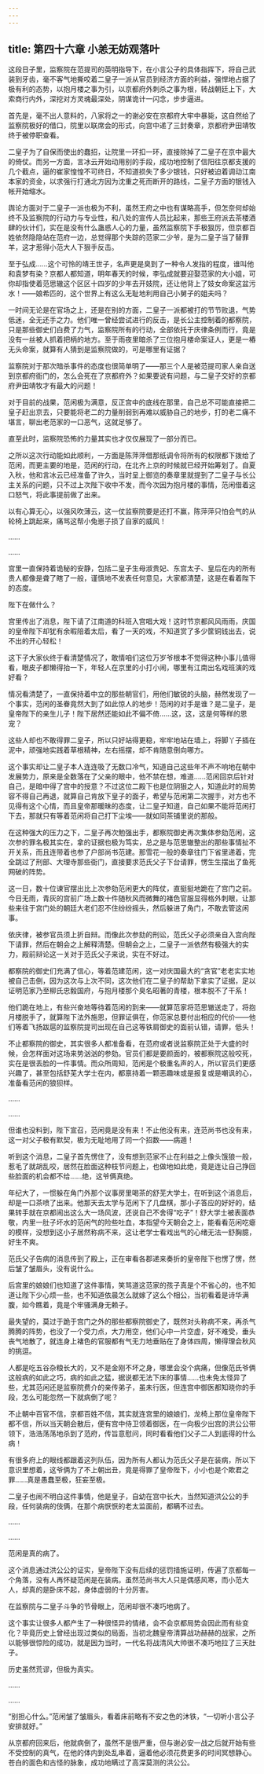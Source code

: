 ```yaml
---
---
---
```

title: 第四十六章 小恙无妨观落叶
---




这段日子里，监察院在范提司的英明指导下，在小言公子的具体指挥下，将自己武装到牙齿，毫不客气地撕咬着二皇子一派从官员到经济方面的利益，强悍地占据了极有利的态势，以抱月楼之事为引，以京都府外刺杀之事为根，转战朝廷上下，大索商行内外，深挖对方灵魂最深处，阴谋诡计一闪念，步步逼进。

首先是，毫不出人意料的，八家将之一的谢必安在京都府大牢中暴毙，这自然给了监察院极好的借口，院里以联席会的形式，向宫中递了三封奏章，京都府尹田靖牧终于被停职查看。

二皇子为了自保而使出的蠢招，让院里一环扣一环，直接除掉了二皇子在京中最大的倚仗。而另一方面，言冰云开始动用别的手段，成功地控制了信阳往京都支援的几个截点，逼的崔家惶惶不可终日，不知道损失了多少银钱，只好被迫着调动江南本家的资金，以求强行打通北方因为沈重之死而断开的路线，二皇子方面的银钱入帐开始缩水。

舆论方面对于二皇子一派也极为不利，虽然王府之中也有谋略高手，但怎奈何却始终不及监察院的行动力与专业性，和八处的宣传人员比起来，那些王府派去茶楼酒肆的伙计们，实在是没有什么蛊惑人心的力量，虽然监察院下手极狠厉，但京都百姓依然隐隐站在范府一边，总觉得那个失踪的范家二少爷，是为二皇子当了替罪羊，这才惹得小范大人下狠手反击。

至于弘成……这个可怜的靖王世子，名声更是臭到了一种令人发指的程度，谁叫他和袁梦有染？京都人都知道，明年春天的时候，李弘成就要迎娶范家的大小姐，可你却指使着范思辙这个区区十四岁的少年去开妓院，还让他背上了妓女命案这盆污水！——娘希匹的，这个世界上有这么无耻地利用自己小舅子的姐夫吗？

一时间无论是在官场之上，还是在别的方面，二皇子一派都被打的节节败退，气势低迷，全无还手之力。他们唯一曾经尝试进行的反击，是长公主控制着的都察院，只是那些御史们白费了力气，监察院所有的行动，全部依托于庆律条例而行，竟是没有一丝被人抓着把柄的地方。至于雨夜里暗杀了三位抱月楼命案证人，更是一樁无头命案，就算有人猜到是监察院做的，可是哪里有证据？

监察院对于那次暗杀事件的态度也很简单明了——那三个人是被范提司家人亲自送到京都府衙门的，怎么会死在了京都府外？如果要说有问题，与二皇子交好的京都府尹田靖牧才有最大的问题！

对于目前的战果，范闲极为满意，反正宫中的底线在那里，自己总不可能直接把二皇子赶出京去，只要能将老二的力量削弱到再难以威胁自己的地步，打的老二痛不堪言，聊出老范家的一口恶气，这就足够了。

直至此时，监察院恐怖的力量其实也才仅仅展现了一部分而已。

之所以这次行动能如此顺利，一方面是陈萍萍借那纸调令将所有的权限都下拨给了范闲，而更主要的地是，范闲的行动，在北齐上京的时候就已经开始筹划了。自夏入秋，他和言冰云已经准备了许久，当时呈上御览的奏章里就提到了二皇子与长公主关系的问题，只不过上次陛下收中不发，而今次因为抱月楼的事情，范闲借着这口怒气，将此事提前做了出来。

以有心算无心，以强风吹薄云，这一仗监察院要是还打不赢，陈萍萍只怕会气的从轮椅上跳起来，痛骂这帮小兔崽子损了自家的威风！

……

……

宫里一直保持着诡秘的安静，包括二皇子生母淑贵妃、东宫太子、皇后在内的所有贵人都像是聋了瞎了一般，谨慎地不发表任何意见，大家都清楚，这是在看着陛下的态度。

陛下在做什么？

宫里传出了消息，陛下请了江南道的科班入宫唱大戏！这时节京都风风雨雨，庆国的皇帝陛下却犹有余暇陪着太后，看了一天的戏，不知道赏了多少筐铜钱出去，说不出的开心轻松！

这下子大家伙终于看清楚情况了，敢情咱们这位万岁爷根本不觉得这种小事儿值得看，眼皮子都懒得抬一下，年轻人在京里的小打小闹，哪里有江南出名戏班演的戏好看？

情况看清楚了，一直保持着中立的那些朝官们，用他们敏锐的头脑，赫然发现了一个事实，范闲的圣眷竟然大到了如此惊人的地步！范闲的对手是谁？是二皇子，是皇帝陛下的亲生儿子！陛下居然还能如此不偏不倚……这，这，这是何等样的恩宠？

这些人却也不敢得罪二皇子，所以只好站得更稳，牢牢地站在墙上，将脚丫子插在泥中，顽强地实践着草根精神，左右摇摆，却不肯随意倒向哪方。

这个事实却让二皇子本人连连吸了无数口冷气，知道自己这些年不声不响地在朝中发展势力，原来是全数落在了父亲的眼中，他不禁在想，难道……范闲回京后针对自己，是暗中得了宫中的授意？不过这位二殿下也是位阴狠之人，知道此时的局势容不得自己再退，就算自己肯放下皇子的面子，希望与范闲第二次握手，对方也不见得有这个心情，而且皇帝那暖昧的态度，让二皇子知道，自己如果不能将范闲打下去，那就只有等着范闲将自己打下尘埃——就如同茶铺里说的那般。

在这种强大的压力之下，二皇子再次勉强出手，都察院御史再次集体参劾范闲，这次参的罪名极其实在，拿的证据也极为笃实，总之是与范思辙整出的那些事情扯不开关系，而且连带着也参了户部尚书范建。那雪花一般的奏章往门下省里递着，完全跳过了刑部、大理寺那些衙门，直接要求范氏父子下台请罪，愣生生摆出了鱼死网破的阵势。

这一日，数十位谏官摆出比上次参劾范闲更大的阵仗，直挺挺地跪在了宫门之前。今日无雨，青灰的宫前广场上数十件随秋风而微舞的褚色官服显得格外刺眼，让那些来往于宫门处的朝廷大老们忍不住纷纷摇头，然后躲进了角门，不敢去管这闲事。

依庆律，被参官员须上折自辩。而像此次参劾的刑讼，范氏父子必须亲自入宫向陛下请罪，然后在朝会之上解释清楚。但朝会之上，二皇子一派依然有极强大的实力，殿前辩论这一关对于范氏父子来说，实在不好过。

都察院的御史们充满了信心，等着范建范闲，这一对庆国最大的“贪官”老老实实地被自己击倒，因为这次与上次不同，这次他们在二皇子的帮助下拿实了证据，足以证明范家乃至柳氏忠毅国府，与抱月楼那个臭名昭著的青楼，根本脱不了干系！

他们跪在地上，有些兴奋地等待着范闲的到来——就算范家将范思辙送走了，将抱月楼脱手了，就算陛下法外施恩，但罪证俱在，你范家总要付出相应的代价——他们等着飞扬跋扈的监察院提司出现在自己这等铁肩御史的面前认错，请罪，低头！

不止都察院的御史，其实很多人都准备看，在范府或者说监察院正处于大盛的时候，会怎样面对这场来势汹汹的参劾。官员们都是要颜面的，被都察院这般咬死，实在是很丢脸的一件事情。而众所周知，范闲是个极重名声的人，所以官员们更感兴趣了，甚至包括舒芜大学士在内，都禀持着一颗恶趣味或是报复或是嘲讽的心，准备看范闲的狼狈样。

……

……

但谁也没料到，陛下宣召，范闲竟是没有来！不止他没有来，连范尚书也没有来，这一对父子极有默契，极为无耻地用了同一个招数——病遁！

听到这个消息，二皇子首先愣住了，没有想到范家不止在利益之上像头饿狼一般，惹毛了就胡乱咬，居然在脸面这种枝节问题上，也做地如此绝，竟是连让自己挣回些脸面的机会都不给……绝，这爷俩真绝。

年纪大了，一惯躲在角门外那个议事房里喝茶的舒芜大学士，在听到这个消息后，却是一口茶喷了出来。他那天去太学与范闲下了几盘棋，那小子答应的好好的，结果转手就在京都闹出这么大一场风波，还说自己不舍得“吃子”！舒大学士被表面恭敬，内里一肚子坏水的范闲气的险些吐血，本指望今天朝会之上，能看看范闲吃瘪的模样，没想到这小子居然称病不来，这让老学士看戏出气的心绪无法一舒胸臆，好生不爽。

范氏父子告病的消息传到了殿上，正在审看各郡递来奏折的皇帝陛下也愣了愣，然后皱了皱眉头，没有说什么。

后宫里的娘娘们也知道了这件事情，笑骂道这范家的孩子真是个不省心的，也不知道让陛下少心烦一些，也不知道依晨怎么就嫁了这么个相公，当初看着是诗华满腹，如今瞧着，竟是个牢骚满身无赖子。

最失望的，莫过于跪于宫门之外的那些都察院御史了，既然对头称病不来，再杀气腾腾的阵势，也没了一个受力点，大力用空，他们心中一片空虚，好不难受，垂头丧气地散了，就连身上褚色的官服都有气无力地垂贴在了身体四周，懒得理会秋风的挑逗。

人都是吃五谷杂粮长大的，又不是金刚不坏之身，哪里会没个病痛，但像范氏爷俩这般病的如此之巧，病的如此之猛，据说都无法下床的事情……也未免太怪异了些，尤其范闲还是监察院费介的亲传弟子，虽未行医，但连宫中御医都知晓你的手段，怎么可能忽然一下就病倒了呢？

不止朝中百官不信，京都百姓不信，其实就连宫里的娘娘们，龙椅上那位皇帝陛下都不信，所以当天朝会散后，便有宫中侍卫领着御医，在一向极少出宫的洪公公带领下，浩浩荡荡地杀到了范府，传旨意慰问，同时看看他们父子二人到底得的什么病！

有很多府上的眼线都跟着这列队伍，因为所有人都认为范氏父子是在装病，所以下意识里想着，这爷俩为了不上朝出丑，竟是得罪了皇帝陛下，小小也是个欺君之罪……真是愚蠢至极，狂妄至极。

二皇子也闹不明白这件事情，他是皇子，自幼在宫中长大，当然知道洪公公的手段，任何装病的伎俩，在那个病恹恹的老太监面前，都瞒不过去。

……

……

范闲是真的病了。

这个消息通过洪公公的证实，皇帝陛下没有后续的惩罚措施证明，传遍了京都每一个角落，没有人再怀疑范闲是在装病。虽然范尚书大人只是偶感风寒，而小范大人，却真的是卧床不起，身体虚弱的十分厉害。

在监察院与二皇子斗争的节骨眼上，范闲却很不凑巧地病了。

这个事实让很多人都产生了一种很怪异的情绪，会不会京都局势会因此而有些变化？毕竟历史上曾经出现过类似的局面，当初北魏皇帝清算战功赫赫的战家，之所以能够很惊险的成功，就是因为当时，一代名将战清风大帅很不凑巧地拉了三天肚子。

历史虽然荒谬，但极为真实。

……

……

“别担心什么。”范闲皱了皱眉头，看着床前略有不安之色的沐铁，“一切听小言公子安排就好。”

从京都府回来后，他就病倒了，虽然不是很严重，但与谢必安一战之后就开始有些不受控制的真气，在他的体内到处乱串着，逼着他必须花费更多的时间冥想静心。苍白的面色和古怪的脉象，成功地瞒过了高深莫测的洪公公。
